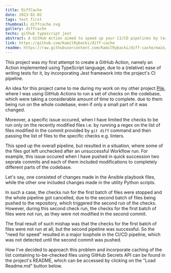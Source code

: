 ```yaml
---
title: DiffCache
date: 2023-02-02
tags: test first
thumbnail: diffcache.svg
gallery: diffcache
techs: github typescript jest
abstract: A GitHub Action aimed to speed up your CI/CD pipelines by targeting the specific type of files (e.g. extensions) and memoizing, which are to be processed by checks set up in the integration workflow.
link: https://github.com/KamilRybacki/diff-cache
readme: https://raw.githubusercontent.com/KamilRybacki/diff-cache/main/README.md
---
```


This project was my first attempt to create a GitHub Action,
namely an Action implemented using TypeScript language,
due to a (relative) ease of writing tests for it,
by incorporating Jest framework into the project's CI pipeline.

An idea for this project came to me during my work on my other project [Pile](https://github.com/KamilRybacki/Pile),
where I was using GitHub Actions to run a set of checks on the codebase,
which were taking a considerable amount of time to complete.
due to them being run on the whole codebase, even if only a small part of it was changed.

Moreover, a specific issue occured, when I have limited the checks
to be run only on the recently modified files i.e. by running a regex on the list
of files modified in the commit provided by `git diff` command
and then passing the list of files to the specific checks e.g. linters.

This sped up the overall pipeline, but resulted in a situation,
where some of the files got left unchecked after an unsuccessful Workflow run.
For example, this issue occured when I have pushed in quick succession two seprate commits
and each of them included modifications to completely different parts of the codebase.

Let's say, one consisted of changes made in the Ansible playbook files,
while the other one included changes made in the utility Python scripts.

In such a case, the checks run for the first batch of files were stopped
and the whole pipeline got cancelled, due to the second batch of files being pushed to the repository,
which triggered the second run of the checks. However, during this second check
run, the checks for the first batch of files were not run, as they were not modified in the second commit.

The final result of such mishap was that the checks for
the first batch of files were not run at all, but the second pipeline was successful.
So the "need for speed" resulted in a major loophole in the CI/CD pipeline,
which was not detected until the second commit was pushed.

How I've decided to approach this problem and incorporate caching
of the list containing to-be-checked files using GitHub Secrets API can be found
in the project's README, which can be accessed
by clicking on the "Load Readme.md" button below.